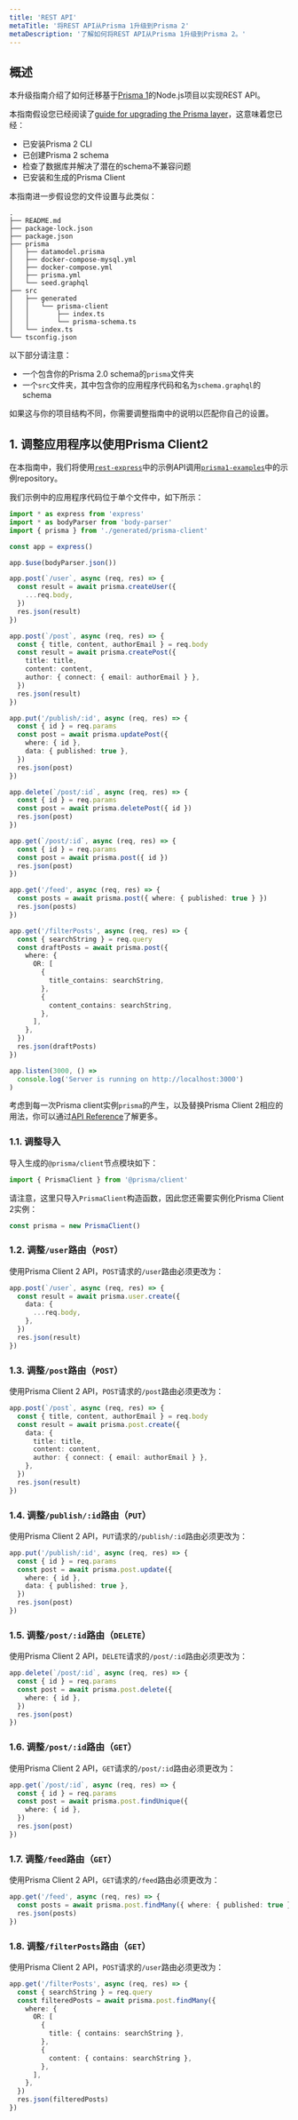 ```yaml
---
title: 'REST API'
metaTitle: '将REST API从Prisma 1升级到Prisma 2'
metaDescription: '了解如何将REST API从Prisma 1升级到Prisma 2。'
---
```


## 概述

本升级指南介绍了如何迁移基于[Prisma 1](https://github.com/prisma/prisma1)的Node.js项目以实现REST API。

本指南假设您已经阅读了[guide for upgrading the Prisma layer](./upgrading-the-prisma-layer-postgres)，这意味着您已经：

- 已安装Prisma 2 CLI
- 已创建Prisma 2 schema
- 检查了数据库并解决了潜在的schema不兼容问题
- 已安装和生成的Prisma Client

本指南进一步假设您的文件设置与此类似：

```
.
├── README.md
├── package-lock.json
├── package.json
├── prisma
│   ├── datamodel.prisma
│   ├── docker-compose-mysql.yml
│   ├── docker-compose.yml
│   ├── prisma.yml
│   └── seed.graphql
├── src
│   ├── generated
│   │   └── prisma-client
│   │       ├── index.ts
│   │       └── prisma-schema.ts
│   └── index.ts
└── tsconfig.json
```

以下部分请注意：

- 一个包含你的Prisma 2.0 schema的`prisma`文件夹 
- 一个`src`文件夹，其中包含你的应用程序代码和名为`schema.graphql`的schema

如果这与你的项目结构不同，你需要调整指南中的说明以匹配你自己的设置。

## 1. 调整应用程序以使用Prisma Client2

在本指南中，我们将使用[`rest-express`](https://github.com/prisma/prisma1-examples/tree/master/typescript/rest-express)中的示例API调用[`prisma1-examples`](https://github.com/prisma/prisma1-examples/)中的示例repository。

我们示例中的应用程序代码位于单个文件中，如下所示：

```ts
import * as express from 'express'
import * as bodyParser from 'body-parser'
import { prisma } from './generated/prisma-client'

const app = express()

app.$use(bodyParser.json())

app.post(`/user`, async (req, res) => {
  const result = await prisma.createUser({
    ...req.body,
  })
  res.json(result)
})

app.post(`/post`, async (req, res) => {
  const { title, content, authorEmail } = req.body
  const result = await prisma.createPost({
    title: title,
    content: content,
    author: { connect: { email: authorEmail } },
  })
  res.json(result)
})

app.put('/publish/:id', async (req, res) => {
  const { id } = req.params
  const post = await prisma.updatePost({
    where: { id },
    data: { published: true },
  })
  res.json(post)
})

app.delete(`/post/:id`, async (req, res) => {
  const { id } = req.params
  const post = await prisma.deletePost({ id })
  res.json(post)
})

app.get(`/post/:id`, async (req, res) => {
  const { id } = req.params
  const post = await prisma.post({ id })
  res.json(post)
})

app.get('/feed', async (req, res) => {
  const posts = await prisma.post({ where: { published: true } })
  res.json(posts)
})

app.get('/filterPosts', async (req, res) => {
  const { searchString } = req.query
  const draftPosts = await prisma.post({
    where: {
      OR: [
        {
          title_contains: searchString,
        },
        {
          content_contains: searchString,
        },
      ],
    },
  })
  res.json(draftPosts)
})

app.listen(3000, () =>
  console.log('Server is running on http://localhost:3000')
)
```

考虑到每一次Prisma client实例`prisma`的产生，以及替换Prisma Client 2相应的用法，你可以通过[API Reference](https://www.prisma.io/docs/concepts/components/prisma-client)了解更多。

### 1.1. 调整导入

导入生成的`@prisma/client`节点模块如下：

```ts
import { PrismaClient } from '@prisma/client'
```

请注意，这里只导入`PrismaClient`构造函数，因此您还需要实例化Prisma Client 2实例：

```ts
const prisma = new PrismaClient()
```

### 1.2. 调整`/user`路由（`POST`）

使用Prisma Client 2 API，`POST`请求的`/user`路由必须更改为：

```ts
app.post(`/user`, async (req, res) => {
  const result = await prisma.user.create({
    data: {
      ...req.body,
    },
  })
  res.json(result)
})
```

### 1.3. 调整`/post`路由（`POST`）

使用Prisma Client 2 API，`POST`请求的`/post`路由必须更改为：

```ts
app.post(`/post`, async (req, res) => {
  const { title, content, authorEmail } = req.body
  const result = await prisma.post.create({
    data: {
      title: title,
      content: content,
      author: { connect: { email: authorEmail } },
    },
  })
  res.json(result)
})
```

### 1.4. 调整`/publish/:id`路由（`PUT`）

使用Prisma Client 2 API，`PUT`请求的`/publish/:id`路由必须更改为：

```ts
app.put('/publish/:id', async (req, res) => {
  const { id } = req.params
  const post = await prisma.post.update({
    where: { id },
    data: { published: true },
  })
  res.json(post)
})
```

### 1.5. 调整`/post/:id`路由（`DELETE`）

使用Prisma Client 2 API，`DELETE`请求的`/post/:id`路由必须更改为：

```ts
app.delete(`/post/:id`, async (req, res) => {
  const { id } = req.params
  const post = await prisma.post.delete({
    where: { id },
  })
  res.json(post)
})
```

### 1.6. 调整`/post/:id`路由（`GET`）

使用Prisma Client 2 API，`GET`请求的`/post/:id`路由必须更改为：

```ts
app.get(`/post/:id`, async (req, res) => {
  const { id } = req.params
  const post = await prisma.post.findUnique({
    where: { id },
  })
  res.json(post)
})
```

### 1.7. 调整`/feed`路由（`GET`）

使用Prisma Client 2 API，`GET`请求的`/feed`路由必须更改为：

```ts
app.get('/feed', async (req, res) => {
  const posts = await prisma.post.findMany({ where: { published: true } })
  res.json(posts)
})
```

### 1.8. 调整`/filterPosts`路由（`GET`）

使用Prisma Client 2 API，`POST`请求的`/user`路由必须更改为：

```ts
app.get('/filterPosts', async (req, res) => {
  const { searchString } = req.query
  const filteredPosts = await prisma.post.findMany({
    where: {
      OR: [
        {
          title: { contains: searchString },
        },
        {
          content: { contains: searchString },
        },
      ],
    },
  })
  res.json(filteredPosts)
})
```

